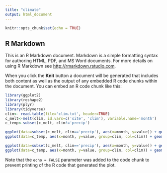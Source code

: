 ```yaml
---
title: "climate"
output: html_document
---
```


```r
knitr::opts_chunk$set(echo = TRUE)
```

## R Markdown

This is an R Markdown document. Markdown is a simple formatting syntax for authoring HTML, PDF, and MS Word documents. For more details on using R Markdown see <http://rmarkdown.rstudio.com>.

When you click the **Knit** button a document will be generated that includes both content as well as the output of any embedded R code chunks within the document. You can embed an R code chunk like this:

```r
library(ggplot2)
library(reshape2)
library(plyr)
library(tidyverse)
clim<- read.table(file='clim.txt', header=TRUE)
c_melt<-melt(clim, id.vars=c('site', 'clim'), variable.name='month')
c_temp<-subset(c_melt, clim!='precip')

ggplot(data=subset(c_melt, clim=='precip'), aes(x=month, y=value)) + geom_bar(stat='identity', color='light gray') + facet_grid(site~., scales='free')
ggplot(data=c_temp, aes(x=month, y=value, group=clim, col=clim)) + geom_line(size=1.5) + geom_point() + facet_grid(site~., scales='free')

ggplot(data=subset(c_melt, clim=='precip'), aes(x=month, y=value)) + geom_bar(stat='identity', color='light gray') + facet_grid(site~.)
ggplot(data=c_temp, aes(x=month, y=value, group=clim, col=clim)) + geom_line(size=1.5) + geom_point() + facet_grid(site~.)
```



Note that the `echo = FALSE` parameter was added to the code chunk to prevent printing of the R code that generated the plot.
